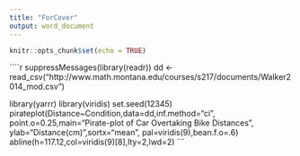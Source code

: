 ```yaml
---
title: "ForCover"
output: word_document
---
```


```r
knitr::opts_chunk$set(echo = TRUE)
```

````r
suppressMessages(library(readr))
dd <- read_csv("http://www.math.montana.edu/courses/s217/documents/Walker2014_mod.csv")

library(yarrr)
library(viridis)
set.seed(12345)
pirateplot(Distance~Condition,data=dd,inf.method="ci", point.o=0.25,main="Pirate-plot of Car Overtaking Bike Distances", ylab="Distance(cm)",sortx="mean", pal=viridis(9),bean.f.o=.6)
abline(h=117.12,col=viridis(9)[8],lty=2,lwd=2)
```
